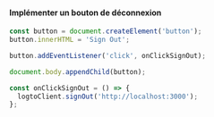 
<SignOutNote />

#### Implémenter un bouton de déconnexion

```js
const button = document.createElement('button');
button.innerHTML = 'Sign Out';

button.addEventListener('click', onClickSignOut);

document.body.appendChild(button);

const onClickSignOut = () => {
  logtoClient.signOut('http://localhost:3000');
};
```
